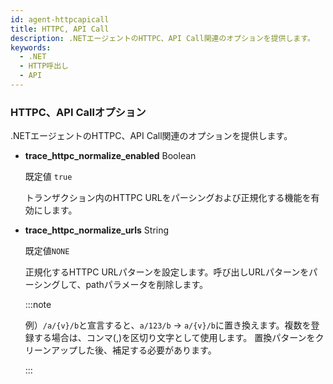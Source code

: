 ```yaml
---
id: agent-httpcapicall
title: HTTPC, API Call
description: .NETエージェントのHTTPC、API Call関連のオプションを提供します。
keywords:
  - .NET
  - HTTP呼出し
  - API
---
```


### HTTPC、API Callオプション

.NETエージェントのHTTPC、API Call関連のオプションを提供します。

- **trace_httpc_normalize_enabled** <span class='type'>Boolean</span>

  既定値 `true`

  トランザクション内のHTTPC URLをパーシングおよび正規化する機能を有効にします。

- **trace_httpc_normalize_urls** <span class='type'>String</span>

  既定値`NONE`

  正規化するHTTPC URLパターンを設定します。呼び出しURLパターンをパーシングして、pathパラメータを削除します。

  :::note

  例）`/a/{v}/b`と宣言すると、`a/123/b` → `a/{v}/b`に置き換えます。複数を登録する場合は、コンマ(,)を区切り文字として使用します。 置換パターンをクリーンアップした後、補足する必要があります。

  :::
